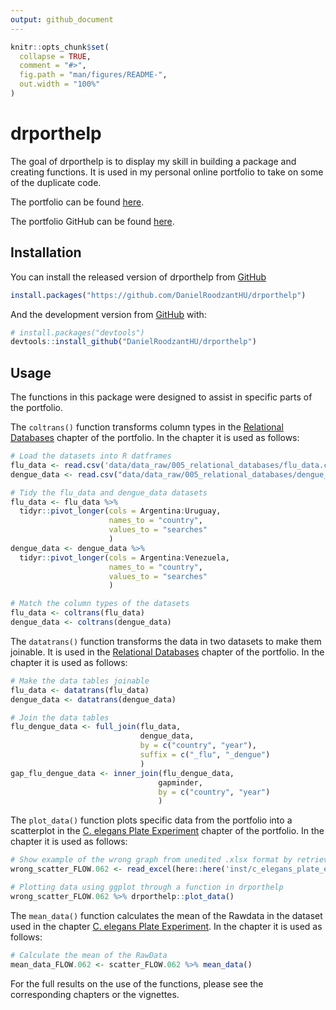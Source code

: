 ```yaml
---
output: github_document
---
```


<!-- README.md is generated from README.Rmd. Please edit that file -->

```r
knitr::opts_chunk$set(
  collapse = TRUE,
  comment = "#>",
  fig.path = "man/figures/README-",
  out.width = "100%"
)
```

# drporthelp

<!-- badges: start -->
<!-- badges: end -->

The goal of drporthelp is to display my skill in building a package and creating functions. It is used in my personal online portfolio to take on some of the duplicate code.

The portfolio can be found [here](https://danielroodzant.github.io/dsfb2_workflows_portfolio/index.html).

The portfolio GitHub can be found [here](https://github.com/DanielRoodzant/dsfb2_workflows_portfolio).

## Installation

You can install the released version of drporthelp from [GitHub](https://github.com/DanielRoodzantHU/drporthelp)

``` r
install.packages("https://github.com/DanielRoodzantHU/drporthelp")
```

And the development version from [GitHub](https://github.com/) with:

``` r
# install.packages("devtools")
devtools::install_github("DanielRoodzantHU/drporthelp")
```

## Usage

The functions in this package were designed to assist in specific parts of the portfolio.

The `coltrans()` function transforms column types in the [Relational Databases](https://danielroodzant.github.io/dsfb2_workflows_portfolio/relational-databases.html) chapter of the portfolio. 
In the chapter it is used as follows: 
``` r 
# Load the datasets into R datframes
flu_data <- read.csv('data/data_raw/005_relational_databases/flu_data.csv', skip = 11) %>% as_tibble()
dengue_data <- read.csv("data/data_raw/005_relational_databases/dengue_data.csv", skip = 11) %>% as_tibble()

# Tidy the flu_data and dengue_data datasets
flu_data <- flu_data %>% 
  tidyr::pivot_longer(cols = Argentina:Uruguay,
                      names_to = "country", 
                      values_to = "searches"
                      )
dengue_data <- dengue_data %>% 
  tidyr::pivot_longer(cols = Argentina:Venezuela,
                      names_to = "country", 
                      values_to = "searches"
                      )

# Match the column types of the datasets
flu_data <- coltrans(flu_data)
dengue_data <- coltrans(dengue_data)
```

The `datatrans()` function transforms the data in two datasets to make them joinable. It is used in the [Relational Databases](https://danielroodzant.github.io/dsfb2_workflows_portfolio/relational-databases.html) chapter of the portfolio. 
In the chapter it is used as follows: 
``` r
# Make the data tables joinable
flu_data <- datatrans(flu_data)
dengue_data <- datatrans(dengue_data)

# Join the data tables
flu_dengue_data <- full_join(flu_data, 
                             dengue_data, 
                             by = c("country", "year"), 
                             suffix = c("_flu", "_dengue")
                             )
gap_flu_dengue_data <- inner_join(flu_dengue_data, 
                                 gapminder, 
                                 by = c("country", "year")
                                 )
```

The `plot_data()` function plots specific data from the portfolio into a scatterplot in the [C. elegans Plate Experiment](https://danielroodzant.github.io/dsfb2_workflows_portfolio/c.-elegans-plate-experiment.html) chapter of the portfolio.
In the chapter it is used as follows:
```r 
# Show example of the wrong graph from unedited .xlsx format by retrieving data
wrong_scatter_FLOW.062 <- read_excel(here::here('inst/c_elegans_plate_exp/CE.LIQ.FLOW.062_Tidydata.xlsx'))

# Plotting data using ggplot through a function in drporthelp
wrong_scatter_FLOW.062 %>% drporthelp::plot_data()
```
The `mean_data()` function calculates the mean of the Rawdata in the dataset used in the chapter [C. elegans Plate Experiment](https://danielroodzant.github.io/dsfb2_workflows_portfolio/c.-elegans-plate-experiment.html).
In the chapter it is used as follows:
``` r 
# Calculate the mean of the RawData
mean_data_FLOW.062 <- scatter_FLOW.062 %>% mean_data()
```

For the full results on the use of the functions, please see the corresponding chapters or the vignettes.
